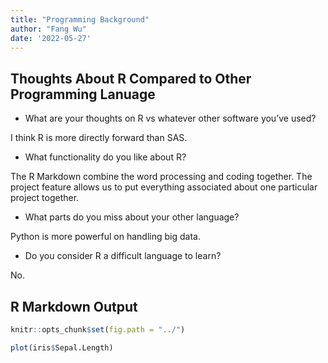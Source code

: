 ```yaml
---
title: "Programming Background"
author: "Fang Wu"
date: '2022-05-27'
---
```



## Thoughts About R Compared to Other Programming Lanuage

* What are your thoughts on R vs whatever other software you've used?  

I think R is more directly forward than SAS. 

* What functionality do you like about R?  

The R Markdown combine the word processing and coding together. The project feature allows us to put everything associated about one particular project together.

* What parts do you miss about your other language?  

Python is more powerful on handling big data.

* Do you consider R a difficult language to learn?

No.

## R Markdown Output

```r
knitr::opts_chunk$set(fig.path = "../")
```

```r
plot(iris$Sepal.Length)
```

